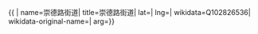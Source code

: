 {{ {{{1|PRC admin/showdata}}}|
name=崇德路街道|
title=崇德路街道|
lat=|
lng=|
wikidata=Q102826536|
wikidata-original-name=|
arg={{{arg|}}}}}